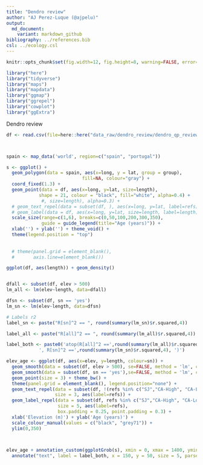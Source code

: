 ```yaml
---
title: "Dendro review"
author: "AJ Perez-Luque (@ajpelu)"
output: 
  md_document:
    variant: markdown_github
bibliography: ../references.bib 
csl: ../ecology.csl
---
```


```r
knitr::opts_chunk$set(fig.width=12, fig.height=8, warning=FALSE, error=TRUE, message=FALSE)
```


```r
library("here")
library("tidyverse")
library("maps")
library("mapdata")
library("ggmap")
library("ggrepel")
library("cowplot")
library("ggExtra")
```

Dendro review 

```r
df <- read.csv(file=here::here("data_raw/dendro_review/dendro_qp_review.csv"), header=TRUE)



spain <- map_data('world', region=c("spain", "portugal"))

s <- ggplot() + 
  geom_polygon(data = spain, aes(x=long, y = lat, group = group),
                            fill=NA, colour="gray") + 
  coord_fixed(1.3) +
  geom_point(data = df, aes(x=long, y=lat, size=length), 
            shape = 21, colour = "black", fill="white", alpha=0.4) +
             #, size=length), alpha=0.3) + 
  # geom_text_repel(data = subset(df, ), aes(x=long, y=lat, label=refs)) + 
  # geom_label(data = df, aes(x=long, y=lat, size=length, label=length)) +
  scale_size(range=c(1,6), breaks=c(0,50,100,200,300,350),
             guide = guide_legend(title="Age (years)")) + 
  xlab('') + ylab('') + theme_void() + 
  theme(legend.position = "top")
  
  
  # theme(panel.grid = element_blank(),
  #       axis.line=element_blank())
```


```r
ggplot(df, aes(length)) + geom_density()


dfall <- subset(df, elev > 500)
lm_all <- lm(elev~length, data=dfall)

dfsn <- subset(df, sn == 'yes')
lm_sn <- lm(elev~length, data=dfsn)

# Labels r2 
label_sn <- paste("R[sn]^2 == ", round(summary(lm_sn)$r.squared,4))

label_all <- paste("R[all]^2 == ", round(summary(lm_all)$r.squared,4))

label_both <- paste0('atop(R[all]^2 ==',round(summary(lm_all)$r.squared,4),
            ', R[sn]^2 ==',round(summary(lm_sn)$r.squared,4), ')')
```

```r


elev_age <- ggplot(df, aes(x=elev, y=length, colour=sn)) + 
  geom_smooth(data = subset(df, elev > 500), se=FALSE, method = 'lm', colour="black") +
  geom_smooth(data = subset(df, sn == 'yes'),se=FALSE, method = 'lm', colour='grey71') +
  geom_point(size = 3) + theme_bw() + 
  theme(panel.grid = element_blank(), legend.position="none") + 
  geom_text_repel(data = subset(df, !(refs %in% c("SJ","CA-High", "CA-Low"))), 
                  size = 3, aes(label=refs)) +
  geom_label_repel(data = subset(df, refs %in% c("SJ","CA-High", "CA-Low")), 
                   size = 5, aes(label=refs),
                   box.padding = 0.25, point.padding = 0.3) +
  xlab('Elevation (m)') + ylab('Age (years)') +
  scale_colour_manual(values = c("black", "grey71")) + 
  ylim(0,350) 
  


elev_age + annotation_custom(ggplotGrob(s), xmin = 0, xmax = 1400, ymin = 160) +
  annotate("text", label = label_both, x = 150, y = 50, size = 5, parse = TRUE)

```


